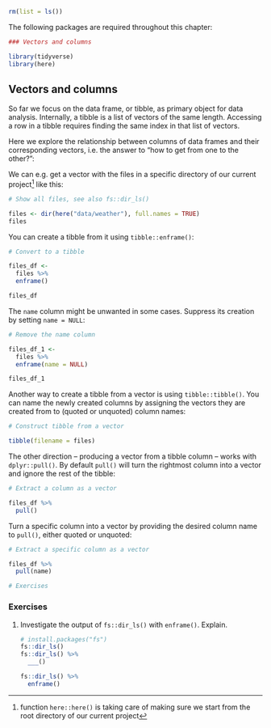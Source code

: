 ```r
rm(list = ls())
```

The following packages are required throughout this chapter:

```r
### Vectors and columns

```
```r
library(tidyverse)
library(here)
```

## Vectors and columns

So far we focus on the data frame, or tibble, as primary object for data analysis.
Internally, a tibble is a list of vectors of the same length.
Accessing a row in a tibble requires finding the same index in that list of vectors.

Here we explore the relationship between columns of data frames and their corresponding vectors, i.e. the answer to "how to get from one to the other?":

We can e.g. get a vector with the files in a specific directory of our current project^[function `here::here()` is taking care of making sure we start from the root directory of our current project] like this:

```r
# Show all files, see also fs::dir_ls()
```
```r
files <- dir(here("data/weather"), full.names = TRUE)
files
```

You can create a tibble from it using `tibble::enframe()`:

```r
# Convert to a tibble
```
```r
files_df <-
  files %>%
  enframe()

files_df
```

The `name` column might be unwanted in some cases. Suppress its creation by setting `name = NULL`:

```r
# Remove the name column
```
```r
files_df_1 <-
  files %>%
  enframe(name = NULL)

files_df_1
```

Another way to create a tibble from a vector is using `tibble::tibble()`. 
You can name the newly created columns by assigning the vectors they are created from to (quoted or unquoted) column names:

```r
# Construct tibble from a vector
```
```r
tibble(filename = files)
```

The other direction -- producing a vector from a tibble column -- works with `dplyr::pull()`. 
By default `pull()` will turn the rightmost column into a vector and ignore the rest of the tibble:

```r
# Extract a column as a vector
```
```r
files_df %>%
  pull()
```

Turn a specific column into a vector by providing the desired column name to `pull()`, either quoted or unquoted:

```r
# Extract a specific column as a vector
```
```r
files_df %>%
  pull(name)
```

```r
# Exercises
```

### Exercises

1. Investigate the output of `fs::dir_ls()` with `enframe()`. Explain.

    ```r
    # install.packages("fs")
    fs::dir_ls()
    fs::dir_ls() %>%
      ___()
    ```
    
    ```r
    fs::dir_ls() %>% 
      enframe()
    ```
